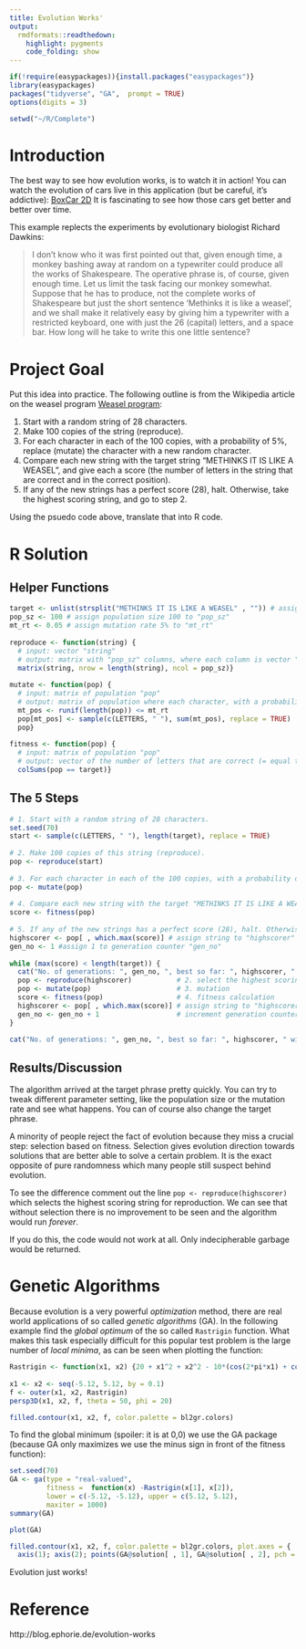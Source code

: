 ```yaml
---
title: Evolution Works'
output:
  rmdformats::readthedown:
    highlight: pygments
    code_folding: show
---
```


```r
if(!require(easypackages)){install.packages("easypackages")}
library(easypackages)
packages("tidyverse", "GA",  prompt = TRUE)
options(digits = 3)

setwd("~/R/Complete")
```

# Introduction

The best way to see how evolution works, is to watch it in action! You can watch the evolution of cars live in this application (but be careful, it’s addictive): [BoxCar 2D](http://boxcar2d.com/) It is fascinating to see how those cars get better and better over time.

This example replects the experiments by evolutionary biologist Richard Dawkins:

> I don’t know who it was first pointed out that, given enough time, a monkey bashing away at random on a typewriter could produce all the works of Shakespeare. The operative phrase is, of course, given enough time. Let us limit the task facing our monkey somewhat. Suppose that he has to produce, not the complete works of Shakespeare but just the short sentence ‘Methinks it is like a weasel’, and we shall make it relatively easy by giving him a typewriter with a restricted keyboard, one with just the 26 (capital) letters, and a space bar. How long will he take to write this one little sentence?

# Project Goal

Put this idea into practice. The following outline is from the Wikipedia article on the weasel program [Weasel program](https://en.wikipedia.org/wiki/Weasel_program):

1. Start with a random string of 28 characters.
2. Make 100 copies of the string (reproduce).
3. For each character in each of the 100 copies, with a probability of 5%, replace (mutate) the character with a new random character.
4. Compare each new string with the target string “METHINKS IT IS LIKE A WEASEL”, and give each a score (the number of letters in the string that are correct and in the correct position).
5. If any of the new strings has a perfect score (28), halt. Otherwise, take the highest scoring string, and go to step 2.

Using the psuedo code above, translate that into R code.

# R Solution

## Helper Functions

```r
target <- unlist(strsplit("METHINKS IT IS LIKE A WEASEL" , "")) # assign target string to "target"
pop_sz <- 100 # assign population size 100 to "pop_sz"
mt_rt <- 0.05 # assign mutation rate 5% to "mt_rt"
 
reproduce <- function(string) {
  # input: vector "string"
  # output: matrix with "pop_sz" columns, where each column is vector "string"
  matrix(string, nrow = length(string), ncol = pop_sz)}
 
mutate <- function(pop) {
  # input: matrix of population "pop"
  # output: matrix of population where each character, with a probability of mt_rt per cent (= 5%), is replaced with a new random character
  mt_pos <- runif(length(pop)) <= mt_rt
  pop[mt_pos] <- sample(c(LETTERS, " "), sum(mt_pos), replace = TRUE)
  pop}
 
fitness <- function(pop) {
  # input: matrix of population "pop"
  # output: vector of the number of letters that are correct (= equal to target) for each column
  colSums(pop == target)}
```

## The 5 Steps

```r
# 1. Start with a random string of 28 characters.
set.seed(70)
start <- sample(c(LETTERS, " "), length(target), replace = TRUE)
 
# 2. Make 100 copies of this string (reproduce).
pop <- reproduce(start)
 
# 3. For each character in each of the 100 copies, with a probability of 5%, replace (mutate) the character with a new random character.
pop <- mutate(pop)
 
# 4. Compare each new string with the target "METHINKS IT IS LIKE A WEASEL", and give each a score (the number of letters in the string that are correct and in the correct position).
score <- fitness(pop)
 
# 5. If any of the new strings has a perfect score (28), halt. Otherwise, take the highest scoring string, and go to step 2.
highscorer <- pop[ , which.max(score)] # assign string to "highscorer" which has max. score in the population
gen_no <- 1 #assign 1 to generation counter "gen_no"
 
while (max(score) < length(target)) {
  cat("No. of generations: ", gen_no, ", best so far: ", highscorer, " with score: ", max(score), "\n", sep = "")
  pop <- reproduce(highscorer)           # 2. select the highest scoring string for reproduction
  pop <- mutate(pop)                     # 3. mutation
  score <- fitness(pop)                  # 4. fitness calculation
  highscorer <- pop[ , which.max(score)] # assign string to "highscorer" which has max. score in the population
  gen_no <- gen_no + 1                   # increment generation counter
}
```
```r
cat("No. of generations: ", gen_no, ", best so far: ", highscorer, " with score: ", max(score), "\n", sep = "")
```

## Results/Discussion

The algorithm arrived at the target phrase pretty quickly. You can try to tweak different parameter setting, like the population size or the mutation rate and see what happens. You can of course also change the target phrase.

A minority of people reject the fact of evolution because they miss a crucial step: selection based on fitness. Selection gives evolution direction towards solutions that are better able to solve a certain problem. It is the exact opposite of pure randomness which many people still suspect behind evolution.

To see the difference comment out the line `pop <- reproduce(highscorer)` which selects the highest scoring string for reproduction. We can see that without selection there is no improvement to be seen and the algorithm would run _forever_.

If you do this, the code would not work at all.  Only indecipherable garbage would be returned.

# Genetic Algorithms

Because evolution is a very powerful _optimization_ method, there are real world applications of so called _genetic algorithms_ (GA). In the following example find the _global optimum_ of the so called `Rastrigin` function. What makes this task especially difficult for this popular test problem is the large number of _local minima_, as can be seen when plotting the function:

```r
Rastrigin <- function(x1, x2) {20 + x1^2 + x2^2 - 10*(cos(2*pi*x1) + cos(2*pi*x2))}
 
x1 <- x2 <- seq(-5.12, 5.12, by = 0.1)
f <- outer(x1, x2, Rastrigin)
persp3D(x1, x2, f, theta = 50, phi = 20)
```

```r
filled.contour(x1, x2, f, color.palette = bl2gr.colors)
```

To find the global minimum (spoiler: it is at 0,0) we use the GA package (because GA only maximizes we use the minus sign in front of the fitness function):

```r
set.seed(70)
GA <- ga(type = "real-valued", 
         fitness =  function(x) -Rastrigin(x[1], x[2]),
         lower = c(-5.12, -5.12), upper = c(5.12, 5.12), 
         maxiter = 1000)
summary(GA)
```
```r
plot(GA)
```

```r
filled.contour(x1, x2, f, color.palette = bl2gr.colors, plot.axes = {
  axis(1); axis(2); points(GA@solution[ , 1], GA@solution[ , 2], pch = 3, cex = 2, col = "white", lwd = 2)})
```

Evolution just works!

# Reference

http://blog.ephorie.de/evolution-works


